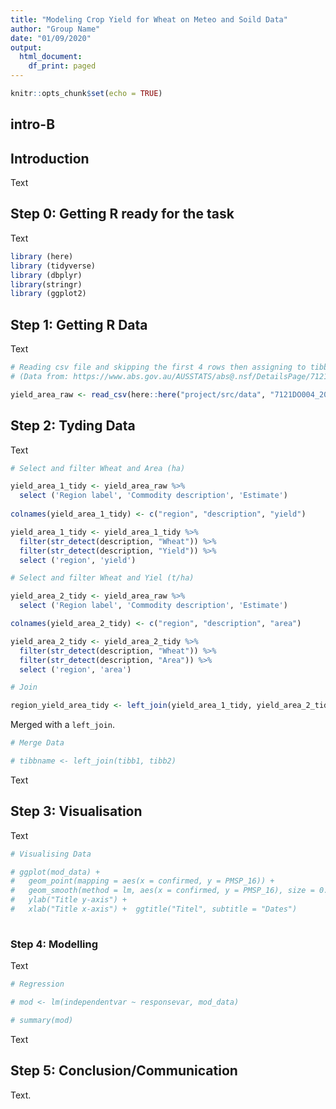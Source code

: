 ```yaml
---
title: "Modeling Crop Yield for Wheat on Meteo and Soild Data"
author: "Group Name"
date: "01/09/2020"
output:
  html_document:
    df_print: paged
---
```


```r
knitr::opts_chunk$set(echo = TRUE)
```

## intro-B
## Introduction

Text\


## Step 0: Getting R ready for the task 

Text\

```r

library (here)
library (tidyverse) 
library (dbplyr)
library(stringr)
library (ggplot2)

```


## Step 1: Getting R Data

Text\

```r

# Reading csv file and skipping the first 4 rows then assigning to tibble (yield_area_raw)
# (Data from: https://www.abs.gov.au/AUSSTATS/abs@.nsf/DetailsPage/7121.02015-16?OpenDocument)

yield_area_raw <- read_csv(here::here("project/src/data", "7121DO004_201516.csv"), skip = 4)


```


## Step 2: Tyding Data

Text \

```r

# Select and filter Wheat and Area (ha)

yield_area_1_tidy <- yield_area_raw %>% 
  select ('Region label', 'Commodity description', 'Estimate')
  
colnames(yield_area_1_tidy) <- c("region", "description", "yield")

yield_area_1_tidy <- yield_area_1_tidy %>%  
  filter(str_detect(description, "Wheat")) %>% 
  filter(str_detect(description, "Yield")) %>% 
  select ('region', 'yield')

# Select and filter Wheat and Yiel (t/ha) 

yield_area_2_tidy <- yield_area_raw %>% 
  select ('Region label', 'Commodity description', 'Estimate')

colnames(yield_area_2_tidy) <- c("region", "description", "area")

yield_area_2_tidy <- yield_area_2_tidy %>%  
  filter(str_detect(description, "Wheat")) %>% 
  filter(str_detect(description, "Area")) %>% 
  select ('region', 'area')

# Join   

region_yield_area_tidy <- left_join(yield_area_1_tidy, yield_area_2_tidy)

```


Merged with a `left_join`. \


```r

# Merge Data 

# tibbname <- left_join(tibb1, tibb2)

```

Text \


## Step 3: Visualisation 

Text \


```r

# Visualising Data

# ggplot(mod_data) +
#   geom_point(mapping = aes(x = confirmed, y = PMSP_16)) +
#   geom_smooth(method = lm, aes(x = confirmed, y = PMSP_16), size = 0.5, se = FALSE) +
#   ylab("Title y-axis") +
#   xlab("Title x-axis") +  ggtitle("Titel", subtitle = "Dates")
    
```            



### Step 4: Modelling

Text \
   
```r

# Regression

# mod <- lm(independentvar ~ responsevar, mod_data)

# summary(mod)


```


Text \


## Step 5: Conclusion/Communication 

Text. 


